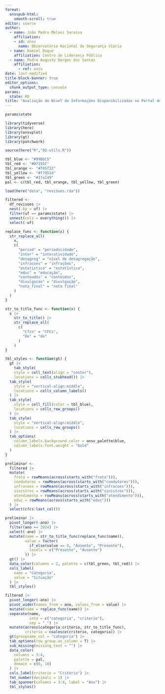 ```yaml
---
format: 
  onsvpub-html:
    smooth-scroll: true
editor: source
author: 
  - name: João Pedro Melani Saraiva
    affiliation:
    - id: onsv
      name: Observatório Nacional de Segurança Viária
  - name: Daniel Duque
    affiliation: Centro de Liderança Pública
  - name: Pedro Augusto Borges dos Santos
    affiliation: 
      - ref: onsv   
date: last-modified
title-block-banner: true
editor_options: 
  chunk_output_type: console
params:
  state: RO
title: "Avaliação do Nível de Informações Disponibilizadas no Portal do DETRAN - `r params$acronym`"
---
```


```r
params$state

library(tidyverse)
library(here)
library(onsvplot)
library(gt)
library(patchwork)

source(here("R","02-utils.R"))

tbl_blue <- "#99B6C5"
tbl_red <- "#D7191C"
tbl_orange <- "#f05f22"
tbl_yellow <- "#f7951d"
tbl_green <- "#1fa149"
pal <- c(tbl_red, tbl_orange, tbl_yellow, tbl_green)

load(here("data", "revisoes.rda"))
```

```r
filtered <- 
  df_revisoes |> 
  nest(.by = uf) |> 
  filter(uf == params$state) |> 
  unnest(cols = everything()) |> 
  select(-uf)
```

```r
replace_func <- function(x) {
  str_replace_all(
    x,
    c(
      "period" = "periodicidade",
      "inter" = "interatividade",
      "desagreg" = "nível de desagregação",
      "infracoes" = "infrações",
      "estatistica" = "estatística",
      "educ" = "educação",
      "conteudos" = "conteúdos",
      "divulgacao" = "divulgação",
      "nota_final" = "nota final"
    )
  )
}

str_to_title_func <- function(x) {
  x |> 
    str_to_title() |> 
    str_replace_all(
      c(
        "Cfcs" = "CFCs",
        "De" = "de"
      )
    )
}

tbl_styles <- function(gt) {
  gt |> 
    tab_style(
    style = cell_text(align = "center"),
    locations = cells_stubhead()) |> 
  tab_style(
    style = "vertical-align:middle",
    locations = cells_column_labels()
  ) |>
  tab_style(
    style = cell_fill(color = tbl_blue),
    locations = cells_row_groups()
  ) |> 
  tab_style(
    style = "vertical-align:middle",
    locations = cells_row_groups()
  ) |> 
  tab_options(
    column_labels.background.color = onsv_palette$blue,
    column_labels.font.weight = "bold"
  )
}
```
<!-- ```{r} -->
<!-- df_revisoes |> -->
<!--   mutate(regiao = get_region(uf), .before = 1) |> -->
<!--   mutate( -->
<!--     frota = rowMeans(across(starts_with("frota"))), -->
<!--     condutores = rowMeans(across(starts_with("condutores"))), -->
<!--     infracoes = rowMeans(across(starts_with("infracoes"))), -->
<!--     sinistros = rowMeans(across(starts_with("sinistros"))), -->
<!--     atendimento = rowMeans(across(starts_with("atendimento"))), -->
<!--     educ = rowMeans(across(starts_with("educ"))), -->
<!--     cfcs -->
<!--   ) |> -->
<!--   select(uf, -->
<!--          frota, -->
<!--          condutores, -->
<!--          infracoes, -->
<!--          sinistros, -->
<!--          atendimento, -->
<!--          educ, -->
<!--          cfcs, -->
<!--          ano) |> -->
<!--   pivot_longer(-c(uf, ano)) |> -->
<!--   ggplot(aes(name, uf)) + -->
<!--   geom_tile(aes(fill = value)) + -->
<!--   geom_text(aes( -->
<!--     label = format(value, digits = 1), -->
<!--     color = ifelse(value >= 6, "black", "white") -->
<!--   ), -->
<!--   size = 3) + -->
<!--   facet_wrap(vars(ano)) + -->
<!--   labs(x = NULL, y = NULL) + -->
<!--   scale_color_identity() + -->
<!--   scale_fill_distiller() + -->
<!--   theme_minimal() + -->
<!--   theme(axis.text.x = element_text(angle = 90, vjust = 0.5)) -->
<!-- ``` -->

```r
preliminar <- 
  filtered |> 
  mutate(
    frota = rowMeans(across(starts_with("frota"))),
    condutores = rowMeans(across(starts_with("condutores"))),
    infracoes = rowMeans(across(starts_with("infracoes"))),
    sinistros = rowMeans(across(starts_with("sinistros"))),
    atendimento = rowMeans(across(starts_with("atendimento"))),
    educ = rowMeans(across(starts_with("educ")))
  ) |> 
  select(cfcs:last_col())
```

```r
preliminar |>
  pivot_longer(-ano) |>
  filter(ano == 2024) |>
  select(-ano) |>
  mutate(name = str_to_title_func(replace_func(name)),
         value = factor(
           if_else(value == 0, "Ausente", "Presente"),
           levels = c("Presente", "Ausente")
         )) |> 
  gt() |> 
  data_color(columns = 2, palette = c(tbl_green, tbl_red)) |> 
  cols_label(
    name = "Categoria", 
    value = "Situação"
  ) |> 
  tbl_styles()
```

```r
filtered |>
  pivot_longer(-ano) |>
  pivot_wider(names_from = ano, values_from = value) |>
  mutate(name = replace_func(name)) |>
  separate(name,
           into = c("categoria", "criterio"),
           sep = "_") |>
  mutate(across(categoria:criterio, str_to_title_func),
         criterio = coalesce(criterio, categoria)) |>
  gt(groupname_col = "categoria") |>
  tab_options(row_group.as_column = T) |>
  sub_missing(missing_text = "") |>
  data_color(
    columns = 3:4,
    palette = pal,
    domain = c(0, 10)
  ) |>
  cols_label(criterio = "Critério") |>
  fmt_number(decimals = 1) |> 
  tab_spanner(columns = 3:4, label = "Ano") |> 
  tbl_styles()
```